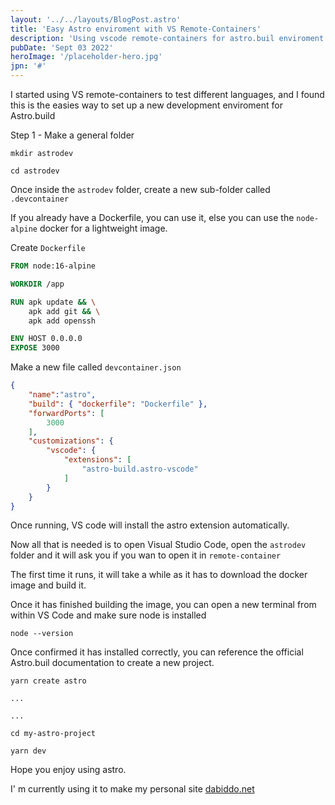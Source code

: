 ```yaml
---
layout: '../../layouts/BlogPost.astro'
title: 'Easy Astro enviroment with VS Remote-Containers'
description: 'Using vscode remote-containers for astro.buil enviroment'
pubDate: 'Sept 03 2022'
heroImage: '/placeholder-hero.jpg'
jpn: '#'
---
```


I started using VS remote-containers to test different languages, and I found this is the easies way to set up a new development enviroment for Astro.build

Step 1 - Make a general folder

<div class="mockup-code w-6">
  <pre data-prefix="$"><code>mkdir astrodev</code></pre>
  <pre data-prefix="$"><code>cd astrodev</code></pre>
</div>

Once inside the `astrodev` folder, create a new sub-folder called `.devcontainer`

If you already have a Dockerfile, you can use it, else you can use the `node-alpine` docker for a lightweight image.

Create `Dockerfile`

```dockerfile
FROM node:16-alpine 

WORKDIR /app

RUN apk update && \
    apk add git && \
    apk add openssh

ENV HOST 0.0.0.0
EXPOSE 3000

```

Make a new file called `devcontainer.json`

```json
{
    "name":"astro",
    "build": { "dockerfile": "Dockerfile" },
	"forwardPorts": [
		3000
	],
	"customizations": {
		"vscode": {
			"extensions": [
				"astro-build.astro-vscode"
			]
		}
	}
}
```

Once running, VS code will install the astro extension automatically.

Now all that is needed is to open Visual Studio Code, open the `astrodev` folder and it will ask you if you wan to open it in `remote-container`

The first time it runs, it will take a while as it has to download the docker image and build it.

Once it has finished building the image, you can open a new terminal from within VS Code and make sure node is installed

`node --version`

Once confirmed it has installed correctly, you can reference the official Astro.buil documentation to create a new project.

<div class="mockup-code">
  <pre data-prefix="$"><code>yarn create astro</code></pre>
  <pre ><code>...</code></pre>
  <pre ><code>...</code></pre>
  <pre data-prefix="$"><code>cd my-astro-project</code></pre>
  <pre data-prefix="$"><code>yarn dev</code></pre>
</div>

Hope you enjoy using astro.

I' m currently using it to make my personal site <a href="www.dabiddo.net">dabiddo.net</a>